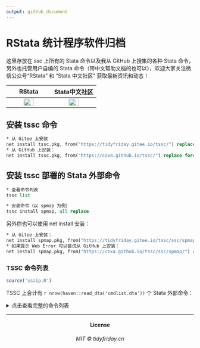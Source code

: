 ```yaml
---
output: github_document
---
```


# RStata 统计程序软件归档

这里存放在 ssc 上所有的 Stata 命令以及我从 GitHub 上搜集的各种 Stata 命令，另外也托管用户自编的 Stata
命令（带中文帮助文档的也可以），欢迎大家关注微信公众号“RStata” 和 “Stata 中文社区” 获取最新资讯和动态！

 RStata | Stata中文社区
:-:|:-:
<img src="https://mdniceczx.oss-cn-beijing.aliyuncs.com/image_20201120143454.png" width="50%"/> | <img src="https://mdniceczx.oss-cn-beijing.aliyuncs.com/image_20201120143508.png" width="50%"/>

## 安装 tssc 命令

```stata
* 从 Gitee 上安装
net install tssc.pkg, from("https://tidyfriday.gitee.io/tssc/") replace force
* 从 GitHub 上安装：
net install tssc.pkg, from("https://czxa.github.io/tssc/") replace force
```

## 安装 tssc 部署的 Stata 外部命令

```stata
* 查看命令列表
tssc list

* 安装命令（以 spmap 为例）
tssc install spmap, all replace
```

另外你也可以使用 net install 安装：

```stata
* 从 Gitee 上安装：
net install spmap.pkg, from("https://tidyfriday.gitee.io/tssc/ssc/spmap/") all replace force
* 如果提示 Web Error 可以尝试从 GitHub 上安装：
net install spmap.pkg, from("https://czxa.github.io/tssc/ssc/spmap/") all replace force
```

### TSSC 命令列表

```r
source('sszip.R')
```

TSSC 上合计有 `r nrow(haven::read_dta('cmdlist.dta'))` 个 Stata 外部命令：

<details>
<summary>点击查看完整的命令列表</summary>
<p>

```r
haven::read_dta('cmdlist.dta') %>% 
  mutate(install = paste("tssc install", cmd)) %>% 
  knitr::kable(align = 'c', format = "html")
```

</p></details>

------------

<h4 align="center">License</h4>
<h6 align="center">MIT © tidyfriday.cn</h6>
